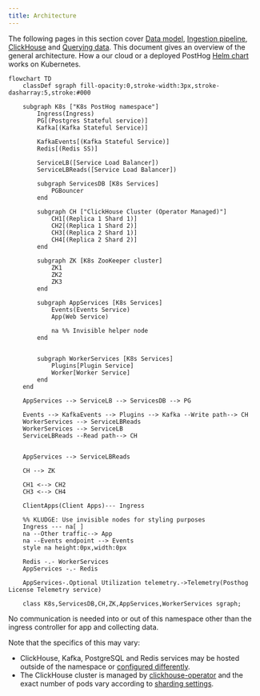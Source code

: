 ```yaml
---
title: Architecture
---
```


The following pages in this section cover [Data model](/how-posthog-works/data-model),  [Ingestion pipeline](/how-posthog-works/ingestion-pipeline), [ClickHouse](/how-posthog-works/clickhouse) and [Querying data](/how-posthog-works/querying-data). 
This document gives an overview of the general architecture. How a our cloud or a deployed PostHog [Helm chart](https://github.com/PostHog/charts-clickhouse/) works on Kubernetes.

```mermaid
flowchart TD
    classDef sgraph fill-opacity:0,stroke-width:3px,stroke-dasharray:5,stroke:#000

    subgraph K8s ["K8s PostHog namespace"]
        Ingress(Ingress)
        PG[(Postgres Stateful service)]
        Kafka[(Kafka Stateful Service)]

        KafkaEvents[(Kafka Stateful Service)]
        Redis[(Redis SS)]

        ServiceLB([Service Load Balancer])
        ServiceLBReads([Service Load Balancer])

        subgraph ServicesDB [K8s Services]
            PGBouncer
        end

        subgraph CH ["ClickHouse Cluster (Operator Managed)"]
            CH1[(Replica 1 Shard 1)]
            CH2[(Replica 1 Shard 2)]
            CH3[(Replica 2 Shard 1)]
            CH4[(Replica 2 Shard 2)]
        end

        subgraph ZK [K8s ZooKeeper cluster]
            ZK1
            ZK2
            ZK3
        end

        subgraph AppServices [K8s Services]
            Events(Events Service)
            App(Web Service)

            na %% Invisible helper node
        end


        subgraph WorkerServices [K8s Services]
            Plugins[Plugin Service]
            Worker[Worker Service]
        end
    end

    AppServices --> ServiceLB --> ServicesDB --> PG

    Events --> KafkaEvents --> Plugins --> Kafka --Write path--> CH
    WorkerServices --> ServiceLBReads
    WorkerServices --> ServiceLB
    ServiceLBReads --Read path--> CH


    AppServices --> ServiceLBReads

    CH --> ZK

    CH1 <--> CH2
    CH3 <--> CH4

    ClientApps(Client Apps)--- Ingress

    %% KLUDGE: Use invisible nodes for styling purposes
    Ingress --- na[ ]
    na --Other traffic--> App
    na --Events endpoint --> Events
    style na height:0px,width:0px

    Redis -.- WorkerServices
    AppServices -.- Redis

    AppServices-.Optional Utilization telemetry.->Telemetry(Posthog License Telemetry service)

    class K8s,ServicesDB,CH,ZK,AppServices,WorkerServices sgraph;
```

No communication is needed into or out of this namespace other than the ingress controller for app and collecting data.

Note that the specifics of this may vary:

-   ClickHouse, Kafka, PostgreSQL and Redis services may be hosted outside of the namespace or [configured differently](/docs/self-host/deploy/configuration).
-   The ClickHouse cluster is managed by [clickhouse-operator](https://github.com/Altinity/clickhouse-operator/) and the
    exact number of pods vary according to [sharding settings](/docs/runbook/services/clickhouse/sharding-and-replication).

